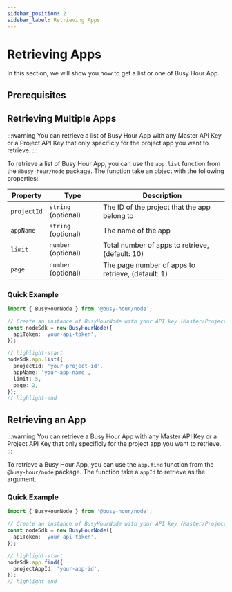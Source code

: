 ```yaml
---
sidebar_position: 2
sidebar_label: Retrieving Apps
---
```



# Retrieving Apps

In this section, we will show you how to get a list or one of Busy Hour App.

## Prerequisites

<Prerequisites />

## Retrieving Multiple Apps

:::warning
You can retrieve a list of Busy Hour App with any Master API Key or a Project API Key that only specificly for the project app you want to retrieve.
:::

To retrieve a list of Busy Hour App, you can use the `app.list` function from the `@busy-hour/node` package. The function take an object with the following properties:

| Property    | Type                | Description                                       |
| ----------- | ------------------- | ------------------------------------------------- |
| `projectId` | `string` (optional) | The ID of the project that the app belong to      |
| `appName`   | `string` (optional) | The name of the app                               |
| `limit`     | `number` (optional) | Total number of apps to retrieve, (default: 10)   |
| `page`      | `number` (optional) | The page number of apps to retrieve, (default: 1) |

### Quick Example

```ts title="src/main.ts"
import { BusyHourNode } from '@busy-hour/node';

// Create an instance of BusyHourNode with your API key (Master/Project)
const nodeSdk = new BusyHourNode({
  apiToken: 'your-api-token',
});

// highlight-start
nodeSdk.app.list({
  projectId: 'your-project-id',
  appName: 'your-app-name',
  limit: 5,
  page: 2,
});
// highlight-end
```

## Retrieving an App

:::warning
You can retrieve a Busy Hour App with any Master API Key or a Project API Key that only specificly for the project app you want to retrieve.
:::

To retrieve a Busy Hour App, you can use the `app.find` function from the `@busy-hour/node` package. The function take a `appId` to retrieve as the argument.

### Quick Example

```ts title="src/main.ts"
import { BusyHourNode } from '@busy-hour/node';

// Create an instance of BusyHourNode with your API key (Master/Project)
const nodeSdk = new BusyHourNode({
  apiToken: 'your-api-token',
});

// highlight-start
nodeSdk.app.find({
  projectAppId: 'your-app-id',
});
// highlight-end
```
